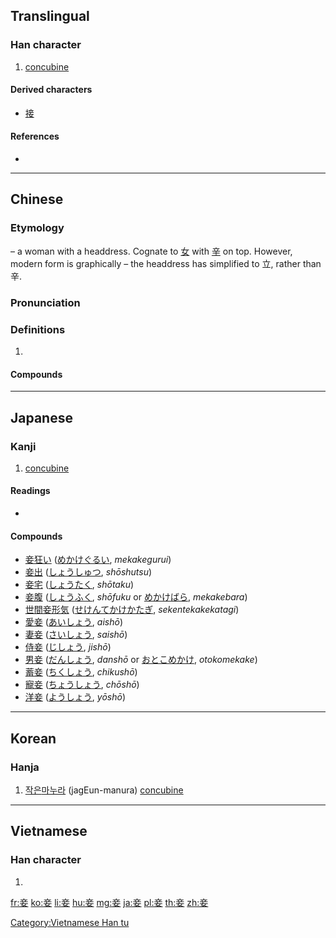 {{character info/new}}
==Translingual==

===Han character===
{{Han char|rn=38|rad=女|as=05|sn=8|four=00404|canj=YTV|ids=⿱立女}}

# [[concubine]]

====Derived characters====
* [[接]]

====References====
* {{Han ref|kx=0257.390|dkj=06147|dj=0523.060|hdz=21040.080|uh=59BE|ud=22974|bh=A963|bd=43363}}

----

==Chinese==
{{zh-forms}}

===Etymology===
{{Han etym}}
{{liushu|p}} – a woman with a headdress. Cognate to [[女]] with [[辛]] on top. However, modern form is graphically {{Han compound|立|女}} – the headdress has simplified to 立, rather than 辛.

===Pronunciation===
{{zh-pron
|m=qiè
|c=cip3
|h=pfs=chhiet
|mc=y
|oc=y
|cat=
}}

===Definitions===
{{zh-hanzi}}

# {{rfdef|zh}}

====Compounds====
{{zh-der|三妻四妾|三房四妾|下妾|侍妾|先妾|園妾|團扇妾|妻妾|妾婦|妾媵|妾身|妾身未明|姬妾|婢妾|媵妾|嬌妻美妾|嬖妾|宮妾|寵妾|小妾|愛妾|愛妾換馬|男妾|納妾|臣妾|蛟妾|賤妾}}

----

==Japanese==

===Kanji===
{{ja-kanji|grade=|rs=女05}}

# [[concubine]]

====Readings====
* {{ja-readings|on=[[しょう]] (shō)|kun=[[めかけ]] (mekake), [[わらわ]] (warawa)}}

====Compounds====
{{der-top|Compounds}}
* [[妾狂い]] ([[めかけぐるい]], ''mekakegurui'')
* [[妾出]] ([[しょうしゅつ]], ''shōshutsu'')
* [[妾宅]] ([[しょうたく]], ''shōtaku'')
* [[妾腹]] ([[しょうふく]], ''shōfuku'' or [[めかけばら]], ''mekakebara'')
* [[世間妾形気]] ([[せけんてかけかたぎ]], ''sekentekakekatagi'')
* [[愛妾]] ([[あいしょう]], ''aishō'')
* [[妻妾]] ([[さいしょう]], ''saishō'')
* [[侍妾]] ([[じしょう]], ''jishō'')
* [[男妾]] ([[だんしょう]], ''danshō'' or [[おとこめかけ]], ''otokomekake'')
* [[蓄妾]] ([[ちくしょう]], ''chikushō'')
* [[寵妾]] ([[ちょうしょう]], ''chōshō'')
* [[洋妾]] ([[ようしょう]], ''yōshō'')
{{der-bottom}}

----

==Korean==

===Hanja===
{{ko-hanja|hangeul=첩|rv=cheop|mr=ch'ŏp}}

# [[작은]][[마누라]] (jagEun-manura) [[concubine]]

----

==Vietnamese==

===Han character===
{{vi-readings|rs=女05|hanviet=[[thiếp]], [[thê]]}}

# {{defn|lang=vi|sort=女05}}

[[Category:Vietnamese Han tu]]

[[fr:妾]]
[[ko:妾]]
[[li:妾]]
[[hu:妾]]
[[mg:妾]]
[[ja:妾]]
[[pl:妾]]
[[th:妾]]
[[zh:妾]]